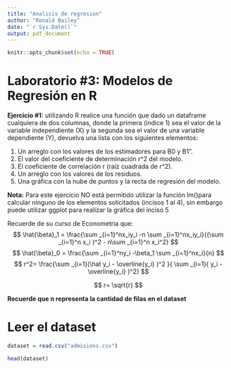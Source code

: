 ```yaml
---
title: "Analisis de regresion"
author: "Ronald Bailey"
date: "`r Sys.Date()`"
output: pdf_document
---
```


```r
knitr::opts_chunk$set(echo = TRUE)
```

# **Laboratorio #3: Modelos de Regresión en R**

**Ejercicio #1:** utilizando R realice una función que dado un dataframe
cualquiera de dos columnas, donde la primera (índice 1) sea el valor de
la variable independiente (X) y la segunda sea el valor de una variable
dependiente (Y), devuelva una lista con los siguientes elementos:

1. Un arreglo con los valores de los estimadores para B0 y B1".
2. El valor del coeficiente de determinación r^2 del modelo.
3. El coeficiente de correlación r (raíz cuadrada de r^2).
4. Un arreglo con los valores de los residuos.
5. Una gráfica con la nube de puntos y la recta de regresión del
modelo.


**Nota:** Para este ejercicio NO está permitido utilizar la función
lm()para calcular ninguno de los elementos solicitados (incisos 1 al
4), sin embargo puede utilizar ggplot para realizar la gráfica del
inciso 5


Recuerde de su curso de Econometria que:
$$
\hat{\beta}_1 = \frac{\sum _{i=1}^nx_iy_i -n \sum _{i=1}^nx_iy_i}{(\sum _{i=1}^n x_i )^2 - n\sum _{i=1}^n x_i^2}
$$
$$
\hat{\beta}_0 = \frac{\sum _{i=1}^ny_i -\beta_1 \sum _{i=1}^nx_i}{n}
$$
$$
r^2= \frac{\sum _{i=1}(\hat y_i - \overline{y_i} )^2 }{ \sum _{i=1}( y_i - \overline{y_i} )^2}
$$


$$
r= \sqrt{r}
$$

**Recuerde que n representa la cantidad de filas en el dataset**


# Leer el dataset


```r
dataset = read.csv("admisions.csv")

head(dataset)
```